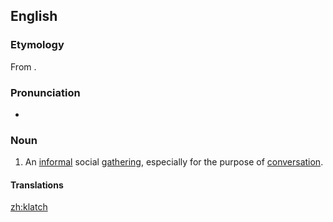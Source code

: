==English==

===Etymology===
From {{etyl|de|en}} {{term|Klatsch||gossip|lang=de}}.

===Pronunciation===
* {{a|UK|US}} {{IPA|/klɑtʃ/}}

===Noun===
{{en-noun|es|pl2=klatchs}}

# An [[informal]] social [[gathering]], especially for the purpose of [[conversation]].

====Translations====
{{trans-top|informal social gathering}}
{{trans-mid}}
{{trans-bottom}}

[[zh:klatch]]